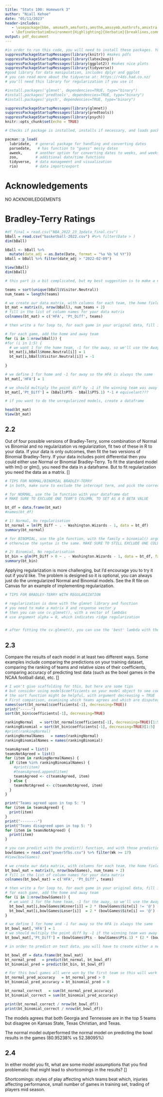 ```yaml
---
title: "Stats 100: Homework 3"
author: "Niall Kehoe"
date: "05/11/2023"
header-includes:
   - \usepackage{bbm, amsmath,amsfonts,amsthm,amssymb,mathrsfs,amsxtra,amscd,latexsym, xcolor, graphicx, fvextra}
   - \DefineVerbatimEnvironment{Highlighting}{Verbatim}{breaklines,commandchars=\\\{\}}
output: pdf_document
---
```


\newcommand{\Var}{\mathrm{Var}}

```r
#in order to run this code, you will need to install these packages. You can do so by going to the install button, or by going to the console and typing, for example, install.packages("knitr")
suppressPackageStartupMessages(library(knitr)) #makes pdfs
suppressPackageStartupMessages(library(latex2exp))
suppressPackageStartupMessages(library(ggplot2)) #makes nice plots
suppressPackageStartupMessages(library(tidyverse))
#good library for data manipulation, includes dplyr and ggplot
# you can read more about the tidyverse at: https://r4ds.had.co.nz/
# you'll need this library for regularization if you use it

#install.packages('glmnet', dependencies=TRUE, type="binary")
#install.packages('predtools', dependencies=TRUE, type="binary")
#install.packages('psych', dependencies=TRUE, type="binary")

suppressPackageStartupMessages(library(glmnet))
suppressPackageStartupMessages(library(predtools))
suppressPackageStartupMessages(library(psych))
knitr::opts_chunk$set(echo = TRUE)

# Checks if package is installed, installs if necessary, and loads package for current session

pacman::p_load(
  lubridate,  # general package for handling and converting dates  
  parsedate,   # has function to "guess" messy dates
  aweek,      # another option for converting dates to weeks, and weeks to dates
  zoo,        # additional date/time functions
  tidyverse,  # data management and visualization  
  rio)        # data import/export
```

# Acknowledgements

NO ACKNOWLEDGEMENTS

# Bradley-Terry Ratings

```r

#df_final = read.csv("NBA_2022_23_3pdata_final.csv")
bBall = read.csv("basketball-2022.csv") #%>% filter(Date > )
dim(bBall)

bBall <- bBall %>% 
  mutate(date_adj = as.Date(Date, format = "%a %b %d %Y"))
bBall = bBall %>% filter(date_adj > "2022-02-09")

View(bBall)
dim(bBall)

# this part is a bit complicated, but my best suggestion is to make a new matrix full of zeroes to fill in

teams = sort(unique(bBall$Visitor.Neutral))
num_teams = length(teams)

# we create our data matrix, with columns for each team, the home field intercept and the pt difference
bt_mat = matrix(0, nrow(bBall), num_teams + 2)
# fill in the list of column names for your data matrix
colnames(bt_mat) = c('HFA', 'Pt_Diff', teams)

# then write a for loop to, for each game in your original data, fill in the point diff, home field, and each team's column appropriately

# for each game, add the home and away team
for (i in 1:nrow(bBall)) {
#for (i in 1:5) {
  # we want 1 for the home team, -1 for the away, so we'll use the Away column which tells us if the winner was Away or not
  bt_mat[i,bBall$Home.Neutral[i]] = 1
  bt_mat[i,bBall$Visitor.Neutral[i]] = -1
  
}

# we define 1 for home and -1 for away so the HFA is always the same
bt_mat[,'HFA'] = 1

# we should multiply the point diff by -1 if the winning team was away
bt_mat[,'Pt_Diff'] = (bBall$PTS - bBall$PTS.1) *-1 # equivelant??? 

# if you want to do the unregularized models, create a dataframe

head(bt_mat)
View(bt_mat)
```

## 2.2

Out of four possible versions of Bradley-Terry, some combination of Normal vs Binomial and no regularization vs regularization, fit two of these in R to your data. If your data is only outcomes, then fit the two versions of Binomial Bradley-Terry. If your data includes point differential then you could either use Normal or Binomial Bradley-Terry. \textit{Hint:} To fit the standard model with lm() or glm(), you need the data in a dataframe. But to fit regularization you need the data as a matrix. [\textbf{8 points}]

```r

# TIPS FOR NORMAL/BINOMIAL BRADLEY-TERRY
# in both, make sure to exclude the intercept term, and pick the correct response (point diff vs game outcome)

# for NORMAL, use the lm function with your dataframe dat
# MAKE SURE TO EXCLUDE ONE TEAM'S COLUMN, TO SET AS A 0 BETA VALUE

bt_df = data.frame(bt_mat)
#names(bt_df)

# 1) Normal, No regularisation
bt_normal = lm(Pt_Diff ~ . - Washington.Wizards - 1, data = bt_df)
summary(bt_normal)

# for BINOMIAL, use the glm function, with the family = binomial() argument
# otherwise the syntax is the same. MAKE SURE TO STILL EXCLUDE ONE COLUMN

# 2) Binomial, No regularisation
bt_bin = glm(Pt_Diff > 0 ~ . - Washington.Wizards - 1, data = bt_df, family = binomial())
summary(bt_bin)
```

Applying regularization is more challenging, but I'd encourage you to try it out if you'd like. The problem is designed so it is optional, you can always just do the unregularized Normal and Binomial models. See the R file on Canvas for an example of implementing regularization.

```r

# TIPS FOR BRADLEY-TERRY WITH REGULARIZATION

# regularization is done with the glmnet library and function
# you need to make a matrix X and response vector y
# then you can use cv.glmnet(), with a vector of lambdas
# use argument alpha = 0, which indicates ridge regularization


# after fitting the cv.glmnet(), you can use the 'best' lambda with the predict function, with the name of your fit, the X vector, and argument s = 'lambda_min'

```

## 2.3

Compare the results of each model in at least two different ways. Some examples include comparing the predictions on your training dataset, comparing the ranking of teams and relative sizes of their coefficients, comparing accuracy of predicting test data (such as the bowl games in the NCAA football data), etc. [\textbf{4 points}]

```r

# I won't give scaffolding for this, but here are some tips
# but consider using model$coefficients on your model object to see coefficients
# the sort function might be helpful, with argument decreasing = TRUE
# First comparison, examining which teams agrees and which are disputed
names(sort(bt_normal$coefficients[-1], decreasing=TRUE))
print("-----")
sort(bt_bin$coefficients[-1], decreasing=TRUE)

rankingNormal   = sort(bt_normal$coefficients[-1], decreasing=TRUE)[1:5] # -1 to remove HFA
rankingBinomial = sort(bt_bin$coefficients[-1], decreasing=TRUE)[1:5]    # -1 to remove HFA
#print(rankingNormal)
rankingNormalNames   = names(rankingNormal)
rankingBinomialNames = names(rankingBinomial)

teamsAgreed = list()
teamsNotAgreed = list()
for (item in rankingNormalNames) {
  if (item %in% rankingBinomialNames) {
    #print(item)
    #teamsAgreed.append(item)
    teamsAgreed <- c(teamsAgreed, item)
  } else {
    teamsNotAgreed <- c(teamsNotAgreed, item)
  }
}

print("Teams agreed upon in top 5: ")
for (item in teamsAgreed) {
  print(item)
}
print("--------")
print("Teams disagreed upon in top 5: ")
for (item in teamsNotAgreed) {
  print(item)
}
```

```r

# you can predict with the predict() function, and with those predictions determine which team the model thinks will win a game
bowlGames = read.csv("power5fbs.csv") %>% filter(Wk >= 17)
#View(bowlGames)

# we create our data matrix, with columns for each team, the home field intercept and the pt difference
bt_bowl_mat = matrix(0, nrow(bowlGames), num_teams + 2)
# fill in the list of column names for your data matrix
colnames(bt_bowl_mat) = c('HFA', 'Pt_Diff', teams)

# then write a for loop to, for each game in your original data, fill in the point diff, home field, and each team's column appropriately
# for each game, add the home and away team
for (i in 1:nrow(bowlGames)) {
  # we want 1 for the home team, -1 for the away, so we'll use the Away column which tells us if the winner was Away or not
  bt_bowl_mat[i,bowlGames$Winner[i]] = 2 * (bowlGames$Site[i] != '@') - 1
  bt_bowl_mat[i,bowlGames$Loser[i]]  = 2 * (bowlGames$Site[i] == '@') - 1
}

# we define 1 for home and -1 for away so the HFA is always the same
bt_bowl_mat[,'HFA'] = 1
# we should multiply the point diff by -1 if the winning team was away
bt_bowl_mat[,'Pt_Diff'] = (bowlGames$Pts - bowlGames$Pts.1) * (2 * (bowlGames$Site != '@') - 1)

# in order to predict on test data, you will have to create either a new dataframe or matrix with the same number of columns/labeling format

bt_bowl_df = data.frame(bt_bowl_mat)
bt_normal_pred   = predict(bt_normal, bt_bowl_df)
bt_binomial_pred = predict(bt_bin, bt_bowl_df)

# For this bowl games all were won by the first team so this will work
bt_normal_pred_accuracy   = bt_normal_pred > 0
bt_binomial_pred_accuracy = bt_binomial_pred > 0

bt_normal_correct   = sum(bt_normal_pred_accuracy)
bt_binomial_correct = sum(bt_binomial_pred_accuracy)

print(bt_normal_correct / nrow(bt_bowl_df))
print(bt_binomial_correct / nrow(bt_bowl_df))

```

The models agrees that both Georgia and Tennessee are in the top 5 teams but disagree on Kansas State, Texas Christian, and Texas.

The normal model outperformed the normal model on predicting the bowl results in the games (80.95238% vs 52.38095%)

## 2.4

In either model you fit, what are some model assumptions that you find problematic that might lead to shortcomings in the results? [\textbf{2 points}]

Shortcomings: styles of play affecting which teams beat which, injuries affecting performance, small number of games in training set, trading of players mid season.
